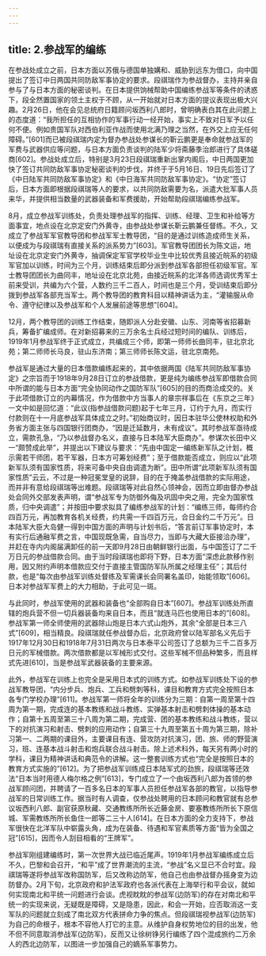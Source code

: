 ```yaml
---
---
---
```

title: 2.参战军的编练
---




在参战处成立之前，日本方面以苏俄与德国单独媾和、威胁到远东为借口，向中国提出了签订中日两国共同防敌军事协定的要求。段祺瑞作为参战督办，主持并亲自参与了与日本方面的秘密谈判。在日本提供饷械帮助中国编练参战军等条件的诱惑下，段全然置国家的领土主权于不顾，从一开始就对日本方面的提议表现出极大兴趣。2月26日，他在会见总统府日籍顾问坂西利八郎时，曾明确表白其在此问题上的态度道：“我所担任的互相协作的军事行动一经开始，事实上不致对日军予以任何不便。例如贵国军队对西伯利亚作战而使用北满乃理之当然，在外交上应无任何障碍。”[601]而已被段祺瑞内定为督办参战处参谋长的靳云鹏更是奉命就参战军的军费与武器供应等问题，与日本方面负责谈判的陆军少将斋藤季治郎进行了具体磋商[602]。参战处成立后，特别是3月23日段祺瑞重新出掌内阁后，中日两国更加快了签订共同防敌军事协定秘密谈判的步伐，并终于于5月16日、19日先后签订了《中日陆军共同防敌军事协定》和《中日海军共同防敌军事协定》。“协定”签订后，日本方面即根据段祺瑞等人的要求，以共同防敌需要为名，派遣大批军事人员来华，并提供相当数量的武器装备和军费援助，开始帮助段祺瑞编练参战军。

8月，成立参战军训练处，负责处理参战军的指挥、训练、经理、卫生和补给等方面事宜，地点设在北京定安门外黄寺，由参战处参谋长靳云鹏兼任督练。不久，又成立了参战军军官教导团和参战军军士教导团，“目的是通过训练造成师生关系，以便成为与段祺瑞有直接关系的派系势力”[603]。军官教导团团长为陈文运，地址设在北京定安门外黄寺，抽调保定军官学校毕业生中比较优秀且接近皖系的初级军官加以训练，时间为三个月，训练结束后即分派到参战军各部担任初级军官。军士教导团团长为曲同丰，地址设在北京北苑，由接近皖系的北洋各师选调优秀军士前来受训，共编为六个营，人数约三千二百人，时间也是三个月，受训结束后即分拨到参战军各部充当军士。两个教导团的教育科目以精神讲话为主，“灌输服从命令、遵守纪律以及参战军和个人发展前途等思想”[604]。

12月，两个教导团的训练工作结束，随即派人分赴安徽、山东、河南等省招募新兵，筹备扩编成师。在对新招募来的三万余名士兵经过短时间的编队、训练后，1919年1月参战军终于正式成立，共编成三个师，即第一师师长曲同丰，驻北京北苑；第二师师长马良，驻山东济南；第三师师长陈文运，驻北京南苑。

参战军是通过大量的日本借款编练起来的，其中依据两国《陆军共同防敌军事协定》之宗旨而于1918年9月28日订立的参战借款，更是纯为编练参战军即借款合同中所谓的能与日本方面“完全协同动作之国防军队”[605]的目的而商洽成交的。关于此项借款订立的内幕情况，作为借款中方当事人的章宗祥事后在《东京之三年》一文中如是回忆道：“此议(指参战借款问题)起于七年三月，订约于九月，而实行付款则在十一月底参战军具体成立之时。”初始商议时，因日本驻华公使林权助和外务省方面主张与四国银行团商办，“因是迁延数月，未有成议”。其时参战军亟待成立，需款孔急，“乃以参战督办名义，直接与日本陆军大臣商办”。参谋次长田中义一“颇赞成此举”，并提出以下建议与要求：“先由中国定一编练新军队之计划，概示需若干师团，若干军器，日本方可筹划经费”；至于借款能否成立，则应以“此项新军队须有国家性质，将来可备中央自由调遣为断”。田中所谓“此项新军队须有国家性质”云云，不过是一种冠冕堂皇的说辞，目的在于掩盖参战借款的实际用途，而并非有意给段祺瑞等出难题。段祺瑞等对此自然心领神会，因而立即由督办参战处会同外交部发表声明，谓“参战军专为防御外侮及巩固中央之用，完全为国家性质，归中央调遣”；并按田中要求拟具了编练参战军的计划：“编练三师，每师约合四百万元，再加教育各机关经费，约共需一千四百万元，合日金约二千万元”。日本陆军大臣大岛健一得到中国方面的声明与计划书后，“答言前订军事协定时，本有实行后通融军费之言，中国现既急需，自当尽力，当即与大藏大臣接洽办理”，并赶在寺内内阁届满卸任的前一天即9月28日由朝鲜银行出面，与中国签订了二千万日元的参战借款合同。由于当时段祺瑞也即将下野，日本方面“深虑此款移作别用，因又附约声明本借款应交付于直接主管国防军队所属之经理主任”；其后付款，也是“每次由参战军训练处督练及军需课长会同署名盖印，始能领取”[606]。日本对参战军军费上的大力相助，于此可见一斑。

与此同时，参战军使用的武器和装备也“全部购自日本”[607]。参战军训练处所直辖的炮兵营不但一切兵器装备均来自日本，而且“就连马匹也使用日本的”[608]。参战军第一师全师使用的武器除山炮是日本六式山炮外，其余“全部是日本三八式”[609]，相当精良。段祺瑞就任参战督办后，北京政府曾以陆军部名义先后于1917年12月30日和1918年7月31日两次与日本泰平公司签订了总额为三千二百多万日元的军械借款。两次借款都是以军械形式交付。这些军械不但品种繁多，而且样式先进[610]，当是参战军武器装备的主要来源。

此外，参战军在训练上也完全是采用日本式的训练方式。如参战军训练处下设的参战军教导团，“内分步兵、炮兵、工兵和劈刺等科，课目和教育方式完全按照日本各专门学校办理”[611]。参战军第一师将全年的训练分为三期：自第一周至第十四周为第一期，完成连的基本教练和战斗教练、实弹基本射击和劈刺体操的基本动作；自第十五周至第三十八周为第二期，完成营、团的基本教练和战斗教练，营以下的对抗演习和射击、劈刺的应用动作；自第三十九周至第五十周为第三期，除补习第一、二两期的课目外，主要课目有连、营攻防对抗演习，团、旅、师的野营演习，班、连基本战斗射击和炮兵联合战斗射击。除上述术科外，每天另有两小时的学科，课目为精神讲话和典范令的讲解。这一整套训练方式也“完全是按照日本的教育方式实施的”[612]。为了把参战军训练成日本陆军式的劲旅，段祺瑞等还效法“日本当时用德人梅尔格之例”[613]，专门成立了一个由坂西利八郎为首领的参战军顾问团，并聘请了一百多名日本的军事人员担任参战军各部的教官，以指导参战军的日常训练工作。据当时有人调查，仅参战处聘用的日本顾问和教官就有总参议坂西利八郎、副官获原秋藏、交通教练所所长近藤金房、要塞教练所所长下原信城、军需教练所所长鱼住一郎等二三十人[614]。在日本方面的全力支持下，参战军很快在北洋军队中崭露头角，成为在装备、待遇和军官素质等方面“皆为全国之冠”[615]，因而令人刮目相看的“王牌军”。

参战军刚组建编练时，第一次世界大战已临近尾声。1919年1月参战军编练成立后不久，巴黎和会召开，“和平”成了世界潮流的主流，“参战”名义显已不合时宜。段祺瑞等遂将参战军改称国防军，后又改称边防军，他自己也由参战督办摇身变为边防督办。2月下旬，北京政府和护法军政府也各派代表在上海举行和平会议，就如何实现南北和平统一问题进行会谈。虎视眈眈的参战军(边防军)的存在对南北和平统一的实现来说，无疑既是障碍，又是隐患，因此，和会一开始，应否取消这一支军队的问题就立刻成了南北双方代表拼命力争的焦点。但段祺瑞视参战军(边防军)为自己的命根子，根本不容他人打它的主意。从维护自身权势地位的目的出发，他不但不同意取消参战军(边防军)，反而又让徐树铮另行编练了四个混成旅约二万余人的西北边防军，以图进一步加强自己的嫡系军事势力。